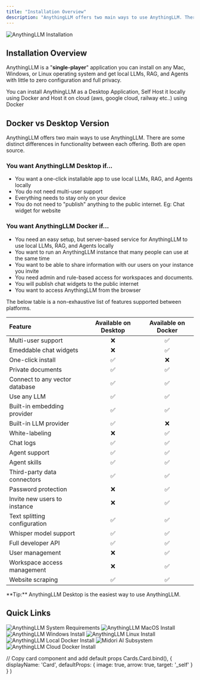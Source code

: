 ```yaml
---
title: "Installation Overview"
description: "AnythingLLM offers two main ways to use AnythingLLM. There are some distinct differences in functionality between each offering"
---
```



<Image
  src="/images/getting-started/installation/header-image.png" 
  height={1080} 
  width={1920} 
  quality={100}
  alt="AnythingLLM Installation"
/>


## Installation Overview
AnythingLLM is a "**single-player**" application you can install on any Mac, Windows, or Linux operating system and get local LLMs, RAG, and Agents with little to zero configuration and full privacy.

You can install AnythingLLM as a Desktop Application, Self Host it locally using Docker and Host it on cloud (aws, google cloud, railway etc..) using Docker


## Docker vs Desktop Version
AnythingLLM offers two main ways to use AnythingLLM. There are some distinct differences in functionality between each offering. Both are open source.


### You want AnythingLLM Desktop if...
- You want a one-click installable app to use local LLMs, RAG, and Agents locally
- You do not need multi-user support
- Everything needs to stay only on your device
- You do not need to "publish" anything to the public internet. Eg: Chat widget for website


### You want AnythingLLM Docker if...
- You need an easy setup, but server-based service for AnythingLLM to use local LLMs, RAG, and Agents locally
- You want to run an AnythingLLM instance that many people can use at the same time
- You want to be able to share information with our users on your instance you invite
- You need admin and rule-based access for workspaces and documents.
- You will publish chat widgets to the public internet
- You want to access AnythingLLM from the browser


The below table is a non-exhaustive list of features supported between platforms.


| Feature                        | Available on Desktop | Available on Docker |
|:-------------------------------|:--------------------:|:-------------------:|
| Multi-user support             | ❌                   | ✅                  |
| Emeddable chat widgets         | ❌                   | ✅                  |
| One-click install              | ✅                   | ❌                  |
| Private documents              | ✅                   | ✅                  |
| Connect to any vector database | ✅                   | ✅                  |
| Use any LLM                    | ✅                   | ✅                  |
| Built-in embedding provider    | ✅                   | ✅                  |
| Built-in LLM provider          | ✅                   | ❌                  |
| White-labeling                 | ❌                   | ✅                  |
| Chat logs                      | ✅                   | ✅                  |
| Agent support                  | ✅                   | ✅                  |
| Agent skills                   | ✅                   | ✅                  |
| Third-party data connectors    | ✅                   | ✅                  |
| Password protection            | ❌                   | ✅                  |
| Invite new users to instance   | ❌                   | ✅                  |
| Text splitting configuration   | ✅                   | ✅                  |
| Whisper model support          | ✅                   | ✅                  |
| Full developer API             | ✅                   | ✅                  |
| User management                | ❌                   | ✅                  |
| Workspace access management    | ❌                   | ✅                  |
| Website scraping               | ✅                   | ✅                  |


<Callout type="info" emoji="️💡">
  **Tip:**
    AnythingLLM Desktop is the easiest way to use AnythingLLM.
</Callout>

<br />

## Quick Links 

<Cards>
  <Card title="System Requirements" href="system-requirements"> 
    <Image
      src="/images/getting-started/installation/system-requirements.png" 
      height={1080} 
      width={1920} 
      quality={100}
      alt="AnythingLLM System Requirements"
    />
  </Card>

  <Card title="MacOS Install" href="desktop/macos"> 
    <Image
      src="/images/getting-started/installation/macos/header-image.png" 
      height={1080} 
      width={1920} 
      quality={100}
      alt="AnythingLLM MacOS Install"
    />
  </Card>

  <Card title="Windows Install" href="desktop/windows"> 
    <Image
      src="/images/getting-started/installation/windows/header-image.png" 
      height={1080} 
      width={1920}
      quality={100} 
      alt="AnythingLLM Windows Install"
    />
  </Card>

  <Card title="Linux Install" href="desktop/linux"> 
    <Image
      src="/images/getting-started/installation/linux/header-image.png" 
      height={1080} 
      width={1920} 
      quality={100}
      alt="AnythingLLM Linux Install"
    />
  </Card>

  <Card title="Local Docker Install" href="self-hosted/local-docker"> 
    <Image
      src="/images/getting-started/installation/local-docker/header-image.png" 
      height={1080} 
      width={1920} 
      quality={100}
      alt="AnythingLLM Local Docker Install"
    />
  </Card>

  <Card title="Midori AI Subsystem Manager" href="https://io.midori-ai.xyz/subsystem/manager/"> 
    <Image
      src="/images/getting-started/installation/local-docker/midori-subsystem.png" 
      height={1080} 
      width={1920} 
      quality={100}
      alt="Midori AI Subsystem"
    />
  </Card>

  <Card title="Cloud Docker Install" href="self-hosted/cloud-docker"> 
    <Image
      src="/images/getting-started/installation/cloud-docker/header-image.png" 
      height={1080} 
      width={1920} 
      quality={100}
      alt="AnythingLLM Cloud Docker Install"
    />
  </Card>  
</Cards>

  // Copy card component and add default props
  Cards.Card.bind(),
  {
    displayName: 'Card',
    defaultProps: {
      image: true,
      arrow: true,
      target: '_self'
    }
  }
)

<style global jsx>{`
  img {
    aspect-ratio: 16/9;
    object-fit: cover;
  }
`}</style>
